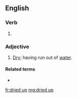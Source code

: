 ==English==

===Verb===
{{head|en|verb form}}

# {{en-past of|dry up}}

===Adjective===
{{en-adj}}
# [[dry|Dry]]; having run out of [[water]].

====Related terms====
* {{l|en|dried out}}

[[fr:dried up]]
[[mg:dried up]]